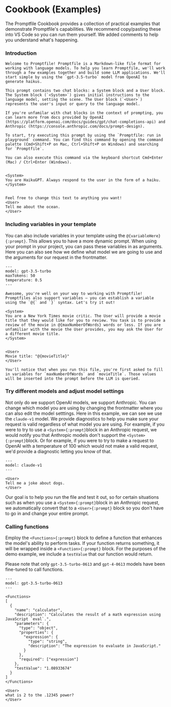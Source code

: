 

# Cookbook (Examples)

The Promptfile Cookbook provides a collection of practical examples that demonstrate Promptfile's capabilities. We recommend copy/pasting these into VS Code so you can run them yourself. We added comments to help you understand what's happening.

<Steps>

### **Introduction**

```prompt
Welcome to Promptfile! Promptfile is a Markdown-like file format for working with language models. To help you learn Promptfile, we'll work through a few examples together and build some LLM applications. We'll start simple by using the `gpt-3.5-turbo` model from OpenAI to generate haikus.

This prompt contains two chat blocks: a System block and a User block. The System block (`<System>`) gives initial instructions to the language model, setting the scene. The User block (`<User>`) represents the user's input or query to the language model.

If you're unfamilar with chat blocks in the context of prompting, you can learn more from docs provided by OpenAI (https://platform.openai.com/docs/guides/gpt/chat-completions-api) and Anthropic (https://console.anthropic.com/docs/prompt-design).

To start, try executing this prompt by using the `Promptfile: run in playground` command. You can find this command by opening the command palette (Cmd+Shift+P on Mac, Ctrl+Shift+P on Windows) and searching for `Promptfile`.

You can also execute this command via the keyboard shortcut Cmd+Enter (Mac) / Ctrl+Enter (Windows).


<System>
You are HaikuGPT. Always respond to the user in the form of a haiku.
</System>


Feel free to change this text to anything you want!
<User>
Tell me about the ocean.
</User>
```
### **Including variables in your template**

You can also include variables in your template using the `@{variableHere}{:prompt}`. This allows you to have a more dynamic prompt. When using your prompt in your project, you can pass these variables in as arguments. Here you can also see how we define what model we are going to use and the arguments for our request in the frontmatter.

```prompt
---
model: gpt-3.5-turbo
maxTokens: 50
temperature: 0.5
---

Awesome, you're well on your way to working with Promptfile! Promptfiles also support variables — you can establish a variable using the `@{` and `}` syntax. Let's try it out!

<System>
You are a New York Times movie critic. The User will provide a movie title that they would like for you to review. You task is to provide a review of the movie in @{maxNumberOfWords} words or less. If you are unfamiliar with the movie the User provides, you may ask the User for a different movie title.
</System>


<User>
Movie title: "@{movieTitle}"
</User>

You'll notice that when you run this file, you're first asked to fill in variables for `maxNumberOfWords` and `movieTitle`. Those values will be inserted into the prompt before the LLM is queried.
```

### **Try different models and adjust model settings**

Not only do we support OpenAI models, we support Anthropic. You can change which model you are using by changing the frontmatter where you can also edit the model setttings. Here in this example, we can see we use the `claude-v1` model. We provide diagnostics to help you make sure your request is valid regardless of what model you are using. For example, if you were to try to use a `<System>{:prompt}`block in an Anthropic request, we would notify you that Anthropic models don't support the `<System>{:prompt}`block. Or for example, if you were to try to make a request to OpenAI with a temperature of 100 which would not make a valid request, we'd provide a diagnostic letting you know of that.

```prompt
---
model: claude-v1
---

<User>
Tell me a joke about dogs.
</User>
```

Our goal is to help you run the file and test it out, so for certain situations such as when you use a `<System>{:prompt}`block in an Anthropic request, we automatically convert that to a `<User>{:prompt}` block so you don't have to go in and change your entire prompt.


### **Calling functions**

Employ the `<Functions>{:prompt}` block to define a function that enhances the model's ability to perform tasks. If your function returns something, it will be wrapped inside a `<Function>{:prompt}` block. For the purposes of the demo example, we include a `testValue` that our function would return.

Please note that only `gpt-3.5-turbo-0613` and `gpt-4-0613` models have been fine-tuned to call functions.

```prompt
---
model: gpt-3.5-turbo-0613
---

<Functions>
[
  {
    "name": "calculator",
    "description": "Calculates the result of a math expression using JavaScript `eval`.",
    "parameters": {
      "type": "object",
      "properties": {
        "expression": {
          "type": "string",
          "description": "The expression to evaluate in JavaScript."
        }
      },
      "required": ["expression"]
    },
    "testValue": "1.08933674"
  }
]
</Functions>

<User>
what is 2 to the .12345 power?
</User>
```

</Steps>